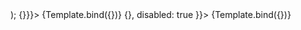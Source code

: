 
<Meta title="InputSearch" component={InputSearch} />

  <Router>
    <Provider store={store}>
      <InputSearch {...args} />
    </Provider>
  </Router>
);

<Canvas> 
  <Story 
    name="InputSearch"
    args={{ label: "Search",
      placeholder: "Search...",
      name: "search",
      onChange:() => {}}}>
    {Template.bind({})}
  </Story>
  <Story 
    name="Disabled"
    args={{ label: "Search",
      placeholder: "Search...",
      name: "search",
      onChange:() => {},
      disabled: true
      }}>
    {Template.bind({})}
  </Story>
</Canvas>